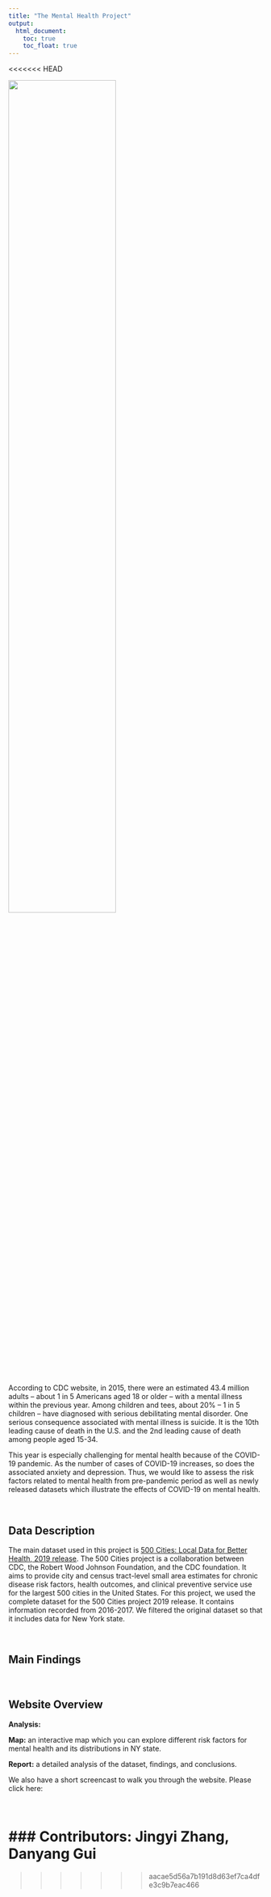 ```yaml
---
title: "The Mental Health Project"
output: 
  html_document:
    toc: true
    toc_float: true
---
```

<<<<<<< HEAD
<br />

<img src="image/support.jpg" style="width:65%" position="middle">

<br />

According to CDC website, in 2015, there were an estimated 43.4 million adults -- about 1 in 5 Americans aged 18 or older -- with a mental illness within the previous year. Among children and tees, about 20% -- 1 in 5 children -- have diagnosed with serious debilitating mental disorder. One serious consequence associated with mental illness is suicide. It is the 10th leading cause of death in the U.S. and the 2nd leading cause of death among people aged 15-34. 

This year is especially challenging for mental health because of the COVID-19 pandemic. As the number of cases of COVID-19 increases, so does the associated anxiety and depression. Thus, we would like to assess the risk factors related to mental health from pre-pandemic period as well as newly released datasets which illustrate the effects of COVID-19 on mental health.  

<br />

## Data Description

The main dataset used in this project is [500 Cities: Local Data for Better Health, 2019 release](https://chronicdata.cdc.gov/500-Cities/500-Cities-Local-Data-for-Better-Health-2019-relea/6vp6-wxuq). The 500 Cities project is a collaboration between CDC, the Robert Wood Johnson Foundation, and the CDC foundation. It aims to provide city and census tract-level small area estimates for chronic disease risk factors, health outcomes, and clinical preventive service use for the largest 500 cities in the United States. For this project, we used the complete dataset for the 500 Cities project 2019 release. It contains information recorded from 2016-2017. We filtered the original dataset so that it includes data for New York state. 

<br />

## Main Findings

<br />

## Website Overview

**Analysis:** 

**Map:** an interactive map which you can explore different risk factors for mental health and its distributions in NY state.

**Report:** a detailed analysis of the dataset, findings, and conclusions.

We also have a short screencast to walk you through the website. Please click here: 


<br />

### Contributors: Jingyi Zhang, Danyang Gui
=======


>>>>>>> aacae5d56a7b191d8d63ef7ca4dfe3c9b7eac466
